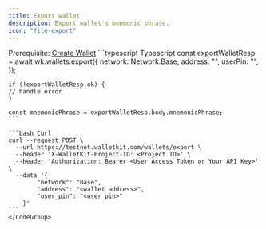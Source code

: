 ```yaml
---
title: Export wallet
description: Export wallet's mnemonic phrase.
icon: "file-export"
---
```


<Note> Prerequisite: [Create Wallet](/wallets-api/create-wallet)</Note>
    <CodeGroup>
    ```typescript Typescript
    const exportWalletResp = await wk.wallets.export({
        network: Network.Base,
        address: "<walelt address>",
        userPin: "<user pin>",
    });

    if (!exportWalletResp.ok) {
    // handle error
    }

    const mnemonicPhrase = exportWalletResp.body.mnemonicPhrase;
    ```

    ```bash Curl
    curl --request POST \
      --url https://testnet.walletkit.com/wallets/export \
      --header 'X-WalletKit-Project-ID: <Project ID>' \
      --header 'Authorization: Bearer <User Access Token or Your API Key>' \
      --data '{
            "network": "Base",
            "address": "<wallet address>",
            "user_pin": "<user pin>"
        }'
    ```
    </CodeGroup>
